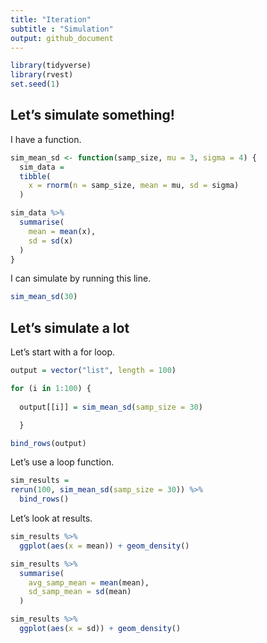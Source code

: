 ```yaml
---
title: "Iteration"
subtitle : "Simulation"
output: github_document
---
```


```r
library(tidyverse)
library(rvest)
set.seed(1)
```

## Let's simulate something!

I have a function.
```r
sim_mean_sd <- function(samp_size, mu = 3, sigma = 4) {
  sim_data =
  tibble(
    x = rnorm(n = samp_size, mean = mu, sd = sigma)
  )

sim_data %>% 
  summarise(
    mean = mean(x), 
    sd = sd(x)
  )
}
```

I can simulate by running this line.

```r
sim_mean_sd(30)
```

## Let's simulate a lot

Let's start with a for loop.

```r
output = vector("list", length = 100)

for (i in 1:100) {
  
  output[[i]] = sim_mean_sd(samp_size = 30)

  }

bind_rows(output)
```
Let's use a loop function.

```r
sim_results =
rerun(100, sim_mean_sd(samp_size = 30)) %>% 
  bind_rows()
```

Let's look at results.

```r
sim_results %>% 
  ggplot(aes(x = mean)) + geom_density()

sim_results %>% 
  summarise(
    avg_samp_mean = mean(mean),
    sd_samp_mean = sd(mean)
  )

sim_results %>% 
  ggplot(aes(x = sd)) + geom_density()
```

